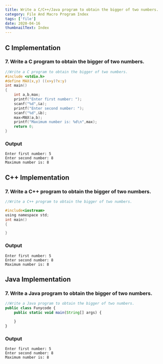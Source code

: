 ```yaml
---
title: Write a C/C++/Java program to obtain the bigger of two numbers.
category: File And Macro Program Index
tags: ['file']
date: 2020-04-16
thumbnailText: Index
---
```


## C Implementation
### 7. Write a C program to obtain the bigger of two numbers.
```c
//Write a C program to obtain the bigger of two numbers.
#include <stdio.h>
#define MAX(x,y) ((x>y)?x:y)
int main()
{
    int a,b,max;
    printf("Enter first number: ");
    scanf("%d",&a);
    printf("Enter second number: ");
    scanf("%d",&b);
    max=MAX(a,b);
    printf("Maximum number is: %d\n",max);
    return 0;
}
```
### Output
```
Enter first number: 5
Enter second number: 8
Maximum number is: 8
```

## C++ Implementation
### 7. Write a C++ program to obtain the bigger of two numbers.
```c
//Write a C++ program to obtain the bigger of two numbers.

#include<iostream>
using namespace std;
int main()
{

}
```
### Output
```
Enter first number: 5
Enter second number: 8
Maximum number is: 8
```

## Java Implementation
### 7. Write a Java program to obtain the bigger of two numbers.
```js
//Write a Java program to obtain the bigger of two numbers.
public class Funycode {
    public static void main(String[] args) {

    }
}
```
### Output
```
Enter first number: 5
Enter second number: 8
Maximum number is: 8
```
